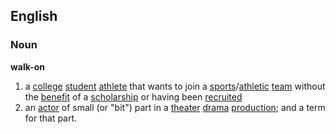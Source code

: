 ==English==
===Noun===
'''walk-on'''

#a [[college]] [[student]] [[athlete]] that wants to join a [[sports]]/[[athletic]] [[team]] without the [[benefit]] of a [[scholarship]] or having been [[recruited]] 
#an [[actor]] of small (or "bit") part in a [[theater]] [[drama]] [[production]]; and a term for that part.